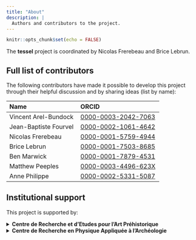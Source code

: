 ```yaml
---
title: "About"
description: |
  Authors and contributors to the project.
---
```


```r
knitr::opts_chunk$set(echo = FALSE)
```

The **tessel** project is coordinated by Nicolas Frerebeau and Brice Lebrun.

## Full list of contributors

The following contributors have made it possible to develop this project through their helpful discussion and by sharing ideas (list by name):

| Name | ORCID |
|:-----|:------|
| Vincent Arel-Bundock | [0000-0003-2042-7063](https://orcid.org/0000-0003-2042-7063) |
| Jean-Baptiste Fourvel | [0000-0002-1061-4642](https://orcid.org/0000-0002-1061-4642) |
| Nicolas Frerebeau | [0000-0001-5759-4944](https://orcid.org/0000-0001-5759-4944) |
| Brice Lebrun | [0000-0001-7503-8685](https://orcid.org/0000-0001-7503-8685) |
| Ben Marwick | [0000-0001-7879-4531](https://orcid.org/0000-0001-7879-4531) |
| Matthew Peeples | [0000-0003-4496-623X](https://orcid.org/0000-0003-4496-623X) |
| Anne Philippe | [0000-0002-5331-5087](https://orcid.org/0000-0002-5331-5087) |

## Institutional support

This project is supported by:

<details>
  <summary>
    <strong>Centre de Recherche et d'Etudes pour l'Art Préhistorique</strong>
  </summary>
  MSHS-Toulouse (USR 3414)<br>
  Université de Toulouse Jean Jaurès<br>
  Maison de la Recherche<br>
  5, allées Antonio Machado<br>
  F-31058 Toulouse cedex 9<br>
  [mshs.univ-toulouse.fr](https://mshs.univ-toulouse.fr)
</details>

<details>
  <summary>
    <strong>Centre de Recherche en Physique Appliquée à l'Archéologie</strong>
  </summary>
  IRAMAT (UMR 5060)<br>
  Université Bordeaux Montaigne<br>
  Maison de l'Archéologie<br>
  F-33607 Pessac cedex<br>
  [iramat-crp2a.cnrs.fr](https://www.iramat-crp2a.cnrs.fr)
</details>
